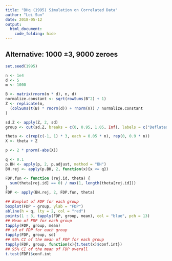 ```yaml
---
title: "BHq (1995) Simulation on Correlated Data"
author: "Lei Sun"
date: 2018-05-12
output:
  html_document:
    code_folding: hide
---
```


## Alternative: 1000 $\pm3$, 9000 zeroes

```r
set.seed(1995)

n <- 1e4
d <- 5
m <- 1000

B <- matrix(rnorm(n * d), n, d)
normalize.constant <- sqrt(rowSums(B^2) + 1)
Z <- replicate(m, 
  (colSums(t(B) * rnorm(d)) + rnorm(n)) / normalize.constant
)

sd.Z <- apply(Z, 2, sd)
group <- cut(sd.Z, breaks = c(0, 0.95, 1.05, Inf), labels = c("Deflated Noise", "In-between", "Inflated Noise"))

theta <- c(rep(c(-1, 1) * 3, each = 0.05 * n), rep(0, 0.9 * n))
X <- theta + Z

p <- 2 * pnorm(-abs(X))
```

```r
q <- 0.1
p.BH <- apply(p, 2, p.adjust, method = "BH")
BH.rej <- apply(p.BH, 2, function(x){x <= q})
```

```r
FDP.fun <- function (rej.id, theta) {
  sum(theta[rej.id] == 0) / max(1, length(theta[rej.id]))
}
FDP <- apply(BH.rej, 2, FDP.fun, theta)
```

```r
## Boxplot of FDP for each group
boxplot(FDP ~ group, ylab = "FDP")
abline(h = q, lty = 2, col = "red")
points(1 : 3, tapply(FDP, group, mean), col = "blue", pch = 13)
## Mean of FDP for each group
tapply(FDP, group, mean)
## sd of FDP for each group
tapply(FDP, group, sd)
## 95% CI of the mean of FDP for each group
tapply(FDP, group, function(x){t.test(x)$conf.int})
## 95% CI of the mean of FDP overall
t.test(FDP)$conf.int
```
